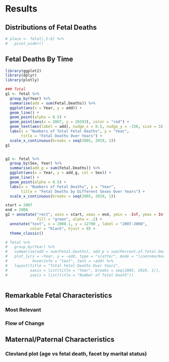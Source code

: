 # Results

## Distributions of Fetal Deaths
```r
# place <- fetal[,5:6] %>%
#   pivot_wider()
```

## Fetal Deaths By Time
```r
library(ggplot2)
library(dplyr)
library(plotly)

### Total
g1 <- fetal %>%
  group_by(Year) %>%
  summarise(add = sum(Fetal.Deaths)) %>%
  ggplot(aes(x = Year, y = add)) +
  geom_line() +
  geom_point(alpha = 0.5) +
  geom_point(aes(x = 2007, y = 26593), color = "red") +
  geom_text(aes(label = add), nudge_x = 0.5, nudge_y = -150, size = 3) +
  labs(x = "Numbers of Total Fetal Deaths", y = "Year",
       title = "Fetal Deaths Over Years") +
  scale_x_continuous(breaks = seq(2005, 2019, 1))
g1


g2 <- fetal %>%
  group_by(Sex, Year) %>%
  summarise(add_g = sum(Fetal.Deaths)) %>%
  ggplot(aes(x = Year, y = add_g, col = Sex)) +
  geom_line() +
  geom_point(alpha = 0.5) +
  labs(x = "Numbers of Fetal Deaths", y = "Year",
       title = "Fetal Deaths by Different Sexes Over Years") +
  scale_x_continuous(breaks = seq(2005, 2019, 1))

start = 2007
end = 2008
g2 + annotate("rect", xmin = start, xmax = end, ymin = -Inf, ymax = Inf, 
              fill = "green", alpha = .2) +
  annotate("text", x = 2008.1, y = 12700 , label = "2007-2008", 
           color = "black", hjust = 0) +
  theme_classic()

# fetal %>%
#   group_by(Year) %>%
#   summarise(add = sum(Fetal.Deaths), add_p = sum(Percent.of.Total.Deaths)) %>%
#   plot_ly(x = ~Year, y = ~add, type = "scatter", mode = "lines+markers",
#           hoverinfo = "text", text = ~add) %>%
#   layout(title = "Total Fetal Deaths Over Years", 
#          xaxis = list(title = "Year", breaks = seq(2005, 2019, 1)),
#          yaxis = list(title = "Number of Total Death"))
  
```

## Remarkable Fetal Characteristics

### Most Relevant

### Flow of Change

## Maternal/Paternal Characteristics

### Clevland plot (age vs fetal death, facet by marital status)



